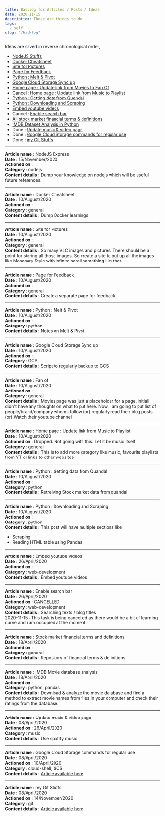 ```yaml
---
title: Backlog for Articles / Posts / Ideas
date: 2020-11-15
description: These are things to do 
tags: 
  - self
slug: "/backlog"
---
```


Ideas are saved in reverse chronological order,
* [NodeJS Stuffs](#bl17)
* [Docker Cheatsheet](#bl16)
* [Site for Pictures](#bl15)
* [Page for Feedback](#bl14)
* [Python : Melt & Pivot](#bl13)
* [Google Cloud Storage Sync up](#bl12)
* [Home page : Update link from Movies to Fan Of](#bl11)
* Cancel : [Home page : Update link from Music to Playlist](#bl10)
* [Python : Getting data from Quandal](#bl9)
* [Python : Downloading and Scraping](#bl8)
* [Embed youtube videos](#bl7)
* Cancel : [Enable search bar](#bl6)
* [All stock market financial terms & definitions](#bl5)
* [IMDB Dataset Analysis in Python](#bl4)
* Done : [Update music & video page](#bl3)
* Done : [Google Cloud Storage commands for regular use](#bl2)
* Done : [my Git Stuffs](#bl1)

___ 

<a id="bl17"></a>

**Article name** : NodeJS Express    
**Date** : 15/November/2020      
**Actioned on** :     
**Category** : nodejs    
**Content details** : Dump your knowledge on nodejs which will be useful future references. 

___ 

<a id="bl16"></a>

**Article name** : Docker Cheatsheet    
**Date** : 10/August/2020      
**Actioned on** :     
**Category** : general    
**Content details** : Dump Docker learnings

___ 

<a id="bl15"></a>

**Article name** : Site for Pictures    
**Date** : 10/August/2020    
**Actioned on** :     
**Category** : general    
**Content details** : So many VLC images and pictures. There should be a point for storing all those images. So create a site to put up all the images like Masonary Style with infinite scroll something like that. 
 
___ 

<a id="bl14"></a>

**Article name** : Page for Feedback    
**Date** : 10/August/2020    
**Actioned on** :     
**Category** : general    
**Content details** : Create a separate page for feedback

___ 

<a id="bl13"></a>

**Article name** : Python : Melt & Pivot    
**Date** : 10/August/2020    
**Actioned on** :     
**Category** : python    
**Content details** : Notes on Melt & Pivot

___ 

<a id="bl12"></a>

**Article name** : Google Cloud Storage Sync up    
**Date** : 10/August/2020    
**Actioned on** :     
**Category** : GCP    
**Content details** : Script to regularly backup to GCS

___ 

<a id="bl11"></a>

**Article name** : Fan of    
**Date** : 10/August/2020    
**Actioned on** :     
**Category** : general    
**Content details** : Movies page was just a placeholder for a page, initiall didn't have any thoughts on what to put here. Now, i am going to put list of people/brand/company whom i follow (or) regularly read their blog posts (or) Watch their youtube channel

___ 

<a id="bl10"></a>

**Article name** : Home page : Update link from Music to Playlist    
**Date** : 10/August/2020    
**Actioned on** : Dropped. Not going with this. Let it be music itself    
**Category** : general    
**Content details** : This is to add more category like music, favourite playlists from YT or links to other websites

___ 

<a id="bl9"></a>

**Article name** : Python : Getting data from Quandal    
**Date** : 10/August/2020    
**Actioned on** :     
**Category** : python    
**Content details** : Retreiving Stock market data from quandal

___ 

<a id="bl8"></a>

**Article name** : Python : Downloading and Scraping    
**Date** : 10/August/2020    
**Actioned on** :     
**Category** : python    
**Content details** : This post will have multiple sections like     

  * Scraping
  * Reading HTML table using Pandas 

___ 

<a id="bl7"></a>

**Article name** : Embed youtube videos    
**Date** : 26/April/2020    
**Actioned on** :     
**Category** : web-development    
**Content details** : Embed youtube videos     
___ 
<a id="bl6"></a>

**Article name** : Enable search bar    
**Date** : 26/April/2020    
**Actioned on** : CANCELLED      
**Category** : web-development    
**Content details** : Searching texts / blog titles     
2020-11-15 : This task is being cancelled as there would be a bit of learning curve and i am occupied at the moment. 

___ 
<a id="bl5"></a>

**Article name** : Stock market financial terms and definitions    
**Date** : 18/April/2020    
**Actioned on** :     
**Category** : general    
**Content details** : Repository of financial terms & definitions     
___ 
<a id="bl4"></a>

**Article name** : IMDB Movie database analysis    
**Date** : 18/April/2020    
**Actioned on** :     
**Category** : python, pandas    
**Content details** : Download & analyze the movie database and find a method to extract movie names from files in your computer and check their ratings from the database.     
___ 
<a id="bl3"></a>

**Article name** : Update music & video page    
**Date** : 08/April/2020    
**Actioned on** : 26/April/2020    
**Category** : music    
**Content details** : Use spotify music     
___ 
<a id="bl2"></a>

**Article name** : Google Cloud Storage commands for regular use    
**Date** : 08/April/2020    
**Actioned on** : 10/April/2020    
**Category** : cloud-shell, GCS    
**Content details** : [Article available here](../google-cloud-storage)
___ 
<a id="bl1"></a>

**Article name** : my Git Stuffs    
**Date** : 08/April/2020    
**Actioned on** : 14/November/2020    
**Category** : git    
**Content details** : [Article available here](../50-git-theory-7)

